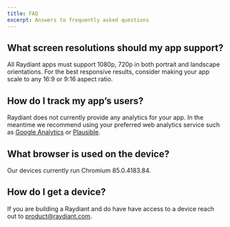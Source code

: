 ```yaml
---
title: FAQ
excerpt: Answers to frequently asked questions
---
```


## What screen resolutions should my app support?

All Raydiant apps must support 1080p, 720p in both portrait and landscape orientations. For the best responsive results, consider making your app scale to any 16:9 or 9:16 aspect ratio.

## How do I track my app’s users?

Raydiant does not currently provide any analytics for your app. In the meantime we recommend using your preferred web analytics service such as [Google Analytics](https://analytics.google.com/analytics/web/) or [Plausible](https://plausible.io/).

## What browser is used on the device?

Our devices currently run Chromium 85.0.4183.84.

## How do I get a device?

If you are building a Raydiant and do have have access to a device reach out to [product@raydiant.com](mailto:product@raydiant.com).
